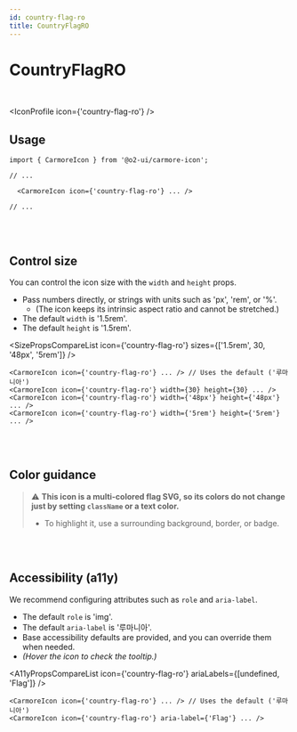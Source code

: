 ```yaml
---
id: country-flag-ro
title: CountryFlagRO
---
```




# CountryFlagRO

<br />

<IconProfile icon={'country-flag-ro'} />

## Usage

```tsx
import { CarmoreIcon } from '@o2-ui/carmore-icon';

// ...

  <CarmoreIcon icon={'country-flag-ro'} ... />

// ...
```

<br />
<br />

## Control size

You can control the icon size with the `width` and `height` props.

- Pass numbers directly, or strings with units such as 'px', 'rem', or '%'.
  - (The icon keeps its intrinsic aspect ratio and cannot be stretched.)
- The default `width` is '1.5rem'.
- The default `height` is '1.5rem'.

<SizePropsCompareList icon={'country-flag-ro'} sizes={['1.5rem', 30, '48px', '5rem']} />

```tsx
<CarmoreIcon icon={'country-flag-ro'} ... /> // Uses the default ('루마니아')
<CarmoreIcon icon={'country-flag-ro'} width={30} height={30} ... />
<CarmoreIcon icon={'country-flag-ro'} width={'48px'} height={'48px'} ... />
<CarmoreIcon icon={'country-flag-ro'} width={'5rem'} height={'5rem'} ... />
```

<br />
<br />

## Color guidance

> ⚠️ <b>This icon is a multi-colored flag SVG, so its colors do not change just by setting `className` or a text color.</b>
>
> - To highlight it, use a surrounding background, border, or badge.

<br />
<br />

## Accessibility (a11y)

We recommend configuring attributes such as `role` and `aria-label`.

- The default `role` is 'img'.
- The default `aria-label` is '루마니아'.
- Base accessibility defaults are provided, and you can override them when needed.
- _(Hover the icon to check the tooltip.)_

<A11yPropsCompareList icon={'country-flag-ro'} ariaLabels={[undefined, 'Flag']} />

```tsx
<CarmoreIcon icon={'country-flag-ro'} ... /> // Uses the default ('루마니아')
<CarmoreIcon icon={'country-flag-ro'} aria-label={'Flag'} ... />
```
